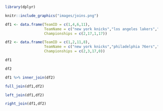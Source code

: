 
```r
library(dplyr)


```

```r
knitr::include_graphics("images/joins.png")


```

```r

df1 <- data.frame(TeamID = c(1,4,6,11),
                  TeamName = c("new york knicks","los angeles lakers","milwaukee bucks","boston celtics"),
                  Championships = c(2,17,1,17))

df2 <- data.frame(TeamID = c(1,2,11,8),
                  TeamName = c("new york knicks","philadelphia 76ers","boston celtics","los angeles clippers"),
                  Championships = c(2,3,17,0))

df1

df2


```

```r
df1 %>% inner_join(df2)


```

```r
full_join(df1,df2)


```

```r
left_join(df1,df2)


```

```r
right_join(df1,df2)
```

